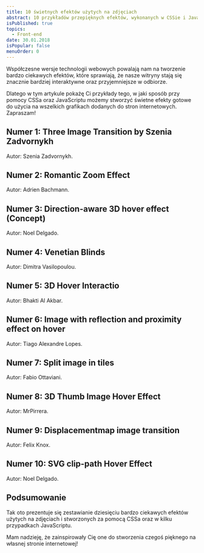 ```yaml
---
title: 10 świetnych efektów użytych na zdjęciach
abstract: 10 przykładów przepięknych efektów, wykonanych w CSSie i JavaScript'cie i użytych na grafikach dodanych do stron internetowych.
isPublished: true
topics:
  - Front-end
date: 30.01.2018
isPopular: false
menuOrder: 0
---
```


Współczesne wersje technologii webowych powalają nam na tworzenie bardzo ciekawych efektów, które sprawiają, że nasze witryny stają się znacznie bardziej interaktywne oraz przyjemniejsze w odbiorze.

Dlatego w tym artykule pokażę Ci przykłady tego, w jaki sposób przy pomocy CSSa oraz JavaScriptu możemy stworzyć świetne efekty gotowe do użycia na wszelkich grafikach dodanych do stron internetowych. Zapraszam!

## Numer 1: Three Image Transition by Szenia Zadvornykh

Autor: Szenia Zadvornykh.


<CodePenIframe id="QNoWmO" title="Image Transition by Szenia Zadvornykh" author="last-first" />

## Numer 2: Romantic Zoom Effect

Autor: Adrien Bachmann.

<CodePenIframe id="MKXzWZ" title="Romantic Zoom Effect" author="AdrienBachmann" />

## Numer 3: Direction-aware 3D hover effect (Concept)

Autor: Noel Delgado.

<CodePenIframe id="pGwFx" title="Direction-aware 3D hover effect (Concept)" author="noeldelgado" />

## Numer 4: Venetian Blinds

Autor: Dimitra Vasilopoulou.

<CodePenIframe id="JyYoEe" title="Venetian Blinds" author="mimikos" />

## Numer 5: 3D Hover Interactio

Autor: Bhakti Al Akbar.

<CodePenIframe id="gbQbXR" title="3D Hover Interaction" author="balapa" />

## Numer 6: Image with reflection and proximity effect on hover

Autor: Tiago Alexandre Lopes.

<CodePenIframe
  id="vZBMWB"
  title="Image with reflection and proximity effect on hover"
  author="TiagoLopes"
/>

## Numer 7: Split image in tiles

Autor: Fabio Ottaviani.

<CodePenIframe id="ayOjop" title="Split image in tiles" author="supah" />

## Numer 8: 3D Thumb Image Hover Effect

Autor: MrPirrera.

<CodePenIframe id="tKFhI" title="3D Thumb Image Hover Effect" author="pirrera" />

## Numer 9: Displacementmap image transition

Autor: Felix Knox.

<CodePenIframe id="qZejVP" title="Displacementmap image transition" author="flexmotion" />

## Numer 10: SVG clip-path Hover Effect

Autor: Noel Delgado.

<CodePenIframe id="PZJGLx" title="SVG clip-path Hover Effect" author="noeldelgado" />

## Podsumowanie

Tak oto prezentuje się zestawianie dziesięciu bardzo ciekawych efektów użytych na zdjęciach i stworzonych za pomocą CSSa oraz w kilku przypadkach JavaScriptu.

Mam nadzieję, że zainspirowały Cię one do stworzenia czegoś pięknego na własnej stronie internetowej!
